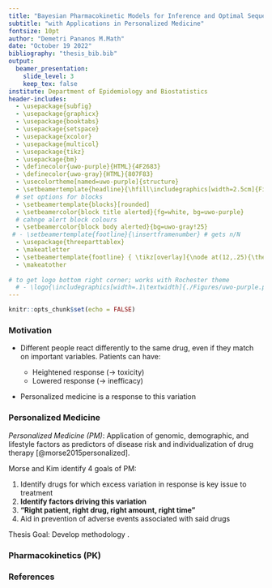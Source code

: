 ```yaml
---
title: "Bayesian Pharmacokinetic Models for Inference and Optimal Sequential Decision Making"
subtitle: "with Applications in Personalized Medicine" 
fontsize: 10pt
author: "Demetri Pananos M.Math" 
date: "October 19 2022"
bibliography: "thesis_bib.bib"
output:
  beamer_presentation:
    slide_level: 3
    keep_tex: false
institute: Department of Epidemiology and Biostatistics
header-includes: 
  - \usepackage{subfig}
  - \usepackage{graphicx}
  - \usepackage{booktabs}
  - \usepackage{setspace}
  - \usepackage{xcolor}
  - \usepackage{multicol}
  - \usepackage{tikz}
  - \usepackage{bm}
  - \definecolor{uwo-purple}{HTML}{4F2683}
  - \definecolor{uwo-gray}{HTML}{807F83}
  - \usecolortheme[named=uwo-purple]{structure}
  - \setbeamertemplate{headline}{\hfill\includegraphics[width=2.5cm]{Figures/UWO_Horizontal_Full.png}\hspace{0.2cm}\vspace{-.8cm}}
  # set options for blocks 
  - \setbeamertemplate{blocks}[rounded]
  - \setbeamercolor{block title alerted}{fg=white, bg=uwo-purple} 
  # cahnge alert block colours 
  - \setbeamercolor{block body alerted}{bg=uwo-gray!25}
 # - \setbeamertemplate{footline}{\insertframenumber} # gets n/N 
  - \usepackage{threeparttablex}
  - \makeatletter
  - \setbeamertemplate{footline} { \tikz[overlay]{\node at(12,.25){\thepage};} }
  - \makeatother
  
# to get logo bottom right corner; works with Rochester theme
  # - \logo{\includegraphics[width=.1\textwidth]{./Figures/uwo-purple.png}}
---
```


```r
knitr::opts_chunk$set(echo = FALSE)
```


### Motivation

* Different people react differently to the same drug, even if they match on important variables. Patients can have:

  * Heightened response ($\to$ toxicity)
  * Lowered response ($\to$ inefficacy)
 
* Personalized medicine is a response to this variation

### Personalized Medicine

*Personalized Medicine (PM)*: Application of genomic, demographic, and lifestyle factors as predictors of disease risk and individualization of drug therapy [@morse2015personalized].

Morse and Kim identify 4 goals of PM:

  1) Identify drugs for which excess variation in response is key issue to treatment
  2) **Identify factors driving this variation**
  3) **"Right patient, right drug, right amount, right time"**
  4) Aid in prevention of adverse events associated with said drugs


Thesis Goal: Develop methodology \textcolor{uwo-purple}{2) and 3)}.

### Pharmacokinetics (PK)

### References